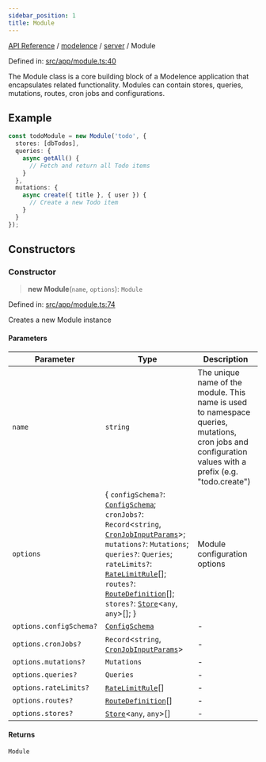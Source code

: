 ```yaml
---
sidebar_position: 1
title: Module
---
```


[API Reference](/api-reference/modelence/server/classes/../../../index) / [modelence](/api-reference/modelence/server/classes/../../index) / [server](/api-reference/modelence/server/classes/../index) / Module

Defined in: [src/app/module.ts:40](https://github.com/modelence/modelence/blob/3fae98d242d920a510c5611b305dbc4f770799d1/packages/modelence/src/app/module.ts#L40)

The Module class is a core building block of a Modelence application that encapsulates related functionality.
Modules can contain stores, queries, mutations, routes, cron jobs and configurations.

## Example

```ts
const todoModule = new Module('todo', {
  stores: [dbTodos],
  queries: {
    async getAll() {
      // Fetch and return all Todo items
    }
  },
  mutations: {
    async create({ title }, { user }) {
      // Create a new Todo item
    }
  }
});
```

## Constructors

### Constructor

> **new Module**(`name`, `options`): `Module`

Defined in: [src/app/module.ts:74](https://github.com/modelence/modelence/blob/3fae98d242d920a510c5611b305dbc4f770799d1/packages/modelence/src/app/module.ts#L74)

Creates a new Module instance

#### Parameters

| Parameter | Type | Description |
| ------ | ------ | ------ |
| `name` | `string` | The unique name of the module. This name is used to namespace queries, mutations, cron jobs and configuration values with a prefix (e.g. "todo.create") |
| `options` | \{ `configSchema?`: [`ConfigSchema`](/api-reference/modelence/server/classes/../../index/type-aliases/ConfigSchema); `cronJobs?`: `Record`\<`string`, [`CronJobInputParams`](/api-reference/modelence/server/classes/../type-aliases/CronJobInputParams)\>; `mutations?`: `Mutations`; `queries?`: `Queries`; `rateLimits?`: [`RateLimitRule`](/api-reference/modelence/server/classes/../type-aliases/RateLimitRule)[]; `routes?`: [`RouteDefinition`](/api-reference/modelence/server/classes/../type-aliases/RouteDefinition)[]; `stores?`: [`Store`](/api-reference/modelence/server/classes/Store)\<`any`, `any`\>[]; \} | Module configuration options |
| `options.configSchema?` | [`ConfigSchema`](/api-reference/modelence/server/classes/../../index/type-aliases/ConfigSchema) | - |
| `options.cronJobs?` | `Record`\<`string`, [`CronJobInputParams`](/api-reference/modelence/server/classes/../type-aliases/CronJobInputParams)\> | - |
| `options.mutations?` | `Mutations` | - |
| `options.queries?` | `Queries` | - |
| `options.rateLimits?` | [`RateLimitRule`](/api-reference/modelence/server/classes/../type-aliases/RateLimitRule)[] | - |
| `options.routes?` | [`RouteDefinition`](/api-reference/modelence/server/classes/../type-aliases/RouteDefinition)[] | - |
| `options.stores?` | [`Store`](/api-reference/modelence/server/classes/Store)\<`any`, `any`\>[] | - |

#### Returns

`Module`
